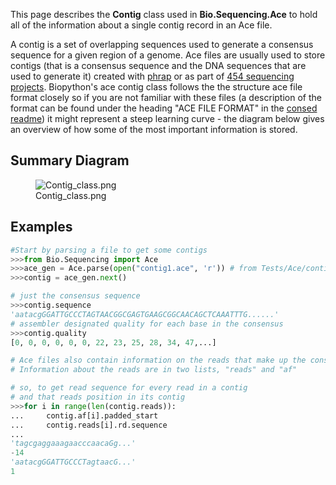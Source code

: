 This page describes the '''Contig''' class used in '''Bio.Sequencing.Ace''' to hold all of the information about a single contig record in an Ace file.

A contig is a set of overlapping sequences used to generate a consensus sequence for a given region of a genome. Ace files are usually used to store contigs (that is a consensus sequence and the DNA sequences that are used to generate it) created with [http://www.phrap.org/phredphrapconsed.html phrap] or as part of [http://en.wikipedia.org/wiki/454_Life_Sciences 454 sequencing projects]. Biopython's ace contig class follows the the structure ace file format closely so if you are not familiar with these files (a description of the format can be found under the heading "ACE FILE FORMAT" in the [http://bozeman.mbt.washington.edu/consed/distributions/README.14.0.txt consed readme]) it might represent a steep learning curve - the diagram below gives an overview of how some of the most important information is stored.


== Summary Diagram ==
[[Image:Contig_class.png|center]]

== Examples ==
<source lang=Python>
#Start by parsing a file to get some contigs 
>>>from Bio.Sequencing import Ace
>>>ace_gen = Ace.parse(open("contig1.ace", 'r')) # from Tests/Ace/contig1.ace
>>>contig = ace_gen.next()

# just the consensus sequence
>>>contig.sequence
'aatacgGGATTGCCCTAGTAACGGCGAGTGAAGCGGCAACAGCTCAAATTTG......'
# assembler designated quality for each base in the consensus
>>>contig.quality
[0, 0, 0, 0, 0, 0, 22, 23, 25, 28, 34, 47,...]

# Ace files also contain information on the reads that make up the consensus.
# Information about the reads are in two lists, "reads" and "af"

# so, to get read sequence for every read in a contig
# and that reads position in its contig
>>>for i in range(len(contig.reads)):               
...     contig.af[i].padded_start           
...     contig.reads[i].rd.sequence
...                                
'tagcgaggaaagaacccaacaGg...'
-14  
'aatacgGGATTGCCCTagtaacG...'
1
</source>